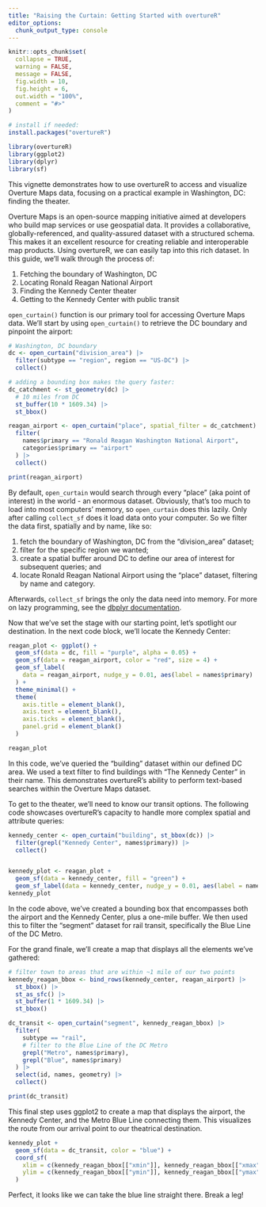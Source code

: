 ```yaml
---
title: "Raising the Curtain: Getting Started with overtureR"
editor_options: 
  chunk_output_type: console
---
```


```r
knitr::opts_chunk$set(
  collapse = TRUE,
  warning = FALSE,
  message = FALSE,
  fig.width = 10,
  fig.height = 6,
  out.width = "100%",
  comment = "#>"
)
```

```r
# install if needed:
install.packages("overtureR")
```

```r
library(overtureR)
library(ggplot2)
library(dplyr)
library(sf)
```

This vignette demonstrates how to use overtureR to access and visualize Overture Maps data, focusing on a practical example in Washington, DC: finding the theater.

Overture Maps is an open-source mapping initiative aimed at developers who build map services or use geospatial data. It provides a collaborative, globally-referenced, and quality-assured dataset with a structured schema. This makes it an excellent resource for creating reliable and interoperable map products.
Using overtureR, we can easily tap into this rich dataset. In this guide, we'll walk through the process of:

1. Fetching the boundary of Washington, DC
2. Locating Ronald Reagan National Airport
3. Finding the Kennedy Center theater
4. Getting to the Kennedy Center with public transit

`open_curtain()` function is our primary tool for accessing Overture Maps data. We'll start by using `open_curtain()` to retrieve the DC boundary and pinpoint the airport:

```r
# Washington, DC boundary
dc <- open_curtain("division_area") |>
  filter(subtype == "region", region == "US-DC") |>
  collect()

# adding a bounding box makes the query faster:
dc_catchment <- st_geometry(dc) |>
  # 10 miles from DC
  st_buffer(10 * 1609.34) |>
  st_bbox()

reagan_airport <- open_curtain("place", spatial_filter = dc_catchment) |>
  filter(
    names$primary == "Ronald Reagan Washington National Airport",
    categories$primary == "airport"
  ) |>
  collect()

print(reagan_airport)
```

By default, `open_curtain` would search through every "place" (aka point of interest) in the world - an enormous dataset. Obviously, that's too much to load into most computers' memory, so `open_curtain` does this lazily. Only after calling `collect_sf` does it load data onto your computer. So we filter the data first, spatially and by name, like so:

1. fetch the boundary of Washington, DC from the "division_area" dataset;
2. filter for the specific region we wanted;
3. create a spatial buffer around DC to define our area of interest for subsequent queries; and
4. locate Ronald Reagan National Airport using the "place" dataset, filtering by name and category.

Afterwards, `collect_sf` brings the only the data need into memory. For more on lazy programming, see the [dbplyr documentation](https://dbplyr.tidyverse.org/).

Now that we've set the stage with our starting point, let's spotlight our destination. In the next code block, we'll locate the Kennedy Center:

```r
reagan_plot <- ggplot() +
  geom_sf(data = dc, fill = "purple", alpha = 0.05) +
  geom_sf(data = reagan_airport, color = "red", size = 4) +
  geom_sf_label(
    data = reagan_airport, nudge_y = 0.01, aes(label = names$primary)
  ) +
  theme_minimal() +
  theme(
    axis.title = element_blank(),
    axis.text = element_blank(),
    axis.ticks = element_blank(),
    panel.grid = element_blank()
  )

reagan_plot
```

In this code, we've queried the "building" dataset within our defined DC area. We used a text filter to find buildings with "The Kennedy Center" in their name. This demonstrates overtureR's ability to perform text-based searches within the Overture Maps dataset.

To get to the theater, we'll need to know our transit options. The following code showcases overtureR's capacity to handle more complex spatial and attribute queries:

```r

kennedy_center <- open_curtain("building", st_bbox(dc)) |>
  filter(grepl("Kennedy Center", names$primary)) |>
  collect()


kennedy_plot <- reagan_plot +
  geom_sf(data = kennedy_center, fill = "green") +
  geom_sf_label(data = kennedy_center, nudge_y = 0.01, aes(label = names$primary))
kennedy_plot
```

In the code above, we've created a bounding box that encompasses both the airport and the Kennedy Center, plus a one-mile buffer. We then used this to filter the "segment" dataset for rail transit, specifically the Blue Line of the DC Metro.

For the grand finale, we'll create a map that displays all the elements we've gathered:

```r
# filter town to areas that are within ~1 mile of our two points
kennedy_reagan_bbox <- bind_rows(kennedy_center, reagan_airport) |>
  st_bbox() |>
  st_as_sfc() |>
  st_buffer(1 * 1609.34) |>
  st_bbox()

dc_transit <- open_curtain("segment", kennedy_reagan_bbox) |>
  filter(
    subtype == "rail",
    # filter to the Blue Line of the DC Metro
    grepl("Metro", names$primary),
    grepl("Blue", names$primary)
  ) |>
  select(id, names, geometry) |>
  collect()

print(dc_transit)
```

This final step uses ggplot2 to create a map that displays the airport, the Kennedy Center, and the Metro Blue Line connecting them. This visualizes the route from our arrival point to our theatrical destination.

```r
kennedy_plot +
  geom_sf(data = dc_transit, color = "blue") +
  coord_sf(
    xlim = c(kennedy_reagan_bbox[["xmin"]], kennedy_reagan_bbox[["xmax"]]),
    ylim = c(kennedy_reagan_bbox[["ymin"]], kennedy_reagan_bbox[["ymax"]]),
  )
```


Perfect, it looks like we can take the blue line straight there. Break a leg!
